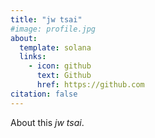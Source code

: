 ```yaml
---
title: "jw tsai"
#image: profile.jpg
about:
  template: solana
  links:
    - icon: github
      text: Github
      href: https://github.com
citation: false
---
```


About this *jw tsai*.
